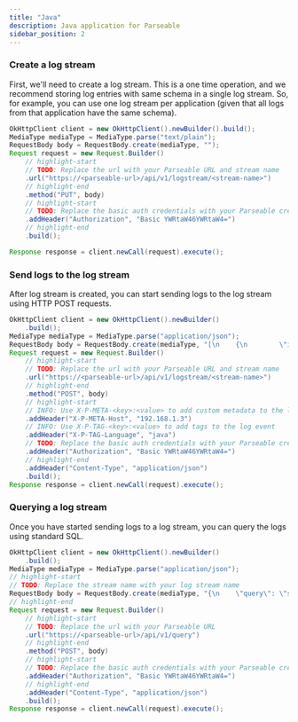 ```yaml
---
title: "Java"
description: Java application for Parseable
sidebar_position: 2
---
```


### Create a log stream
First, we'll need to create a log stream. This is a one time operation, and we recommend storing log entries with same schema in a single log stream. So, for example, you can use one log stream per application (given that all logs from that application have the same schema).


```java
OkHttpClient client = new OkHttpClient().newBuilder().build();
MediaType mediaType = MediaType.parse("text/plain");
RequestBody body = RequestBody.create(mediaType, "");
Request request = new Request.Builder()
    // highlight-start 
    // TODO: Replace the url with your Parseable URL and stream name
    .url("https://<parseable-url>/api/v1/logstream/<stream-name>")
    // highlight-end
    .method("PUT", body)
    // highlight-start 
    // TODO: Replace the basic auth credentials with your Parseable credentials
    .addHeader("Authorization", "Basic YWRtaW46YWRtaW4=")
    // highlight-end
    .build();

Response response = client.newCall(request).execute();
```
### Send logs to the log stream

After log stream is created, you can start sending logs to the log stream using HTTP POST requests.

```java
OkHttpClient client = new OkHttpClient().newBuilder()
    .build();
MediaType mediaType = MediaType.parse("application/json");
RequestBody body = RequestBody.create(mediaType, "[\n    {\n        \"id\": \"434a5f5e-2f5f-11ed-a261-asdasdafgdfd\",\n        \"datetime\": \"24/Jun/2022:14:12:15 +0000\",\n        \"host\": \"153.10.110.81\", \n        \"user-identifier\": \"Mozilla/5.0 (Windows NT 6.1; Win64; x64; rv:64.0) Gecko/20100101 Firefox/64.0\", \n        \"method\": \"PUT\", \n        \"status\": 500, \n        \"referrer\": \"http://www.google.com/\"\n    }\n]");
Request request = new Request.Builder()
    // highlight-start
    // TODO: Replace the url with your Parseable URL and stream name
    .url("https://<parseable-url>/api/v1/logstream/<stream-name>")
    // highlight-end
    .method("POST", body)
    // highlight-start
    // INFO: Use X-P-META-<key>:<value> to add custom metadata to the log event
    .addHeader("X-P-META-Host", "192.168.1.3")
    // INFO: Use X-P-TAG-<key>:<value> to add tags to the log event
    .addHeader("X-P-TAG-Language", "java")
    // TODO: Replace the basic auth credentials with your Parseable credentials
    .addHeader("Authorization", "Basic YWRtaW46YWRtaW4=")
    // highlight-end
    .addHeader("Content-Type", "application/json")
    .build();
Response response = client.newCall(request).execute();
```
### Querying a log stream
Once you have started sending logs to a log stream, you can query the logs using standard SQL.


```java
OkHttpClient client = new OkHttpClient().newBuilder()
    .build();
MediaType mediaType = MediaType.parse("application/json");
// highlight-start
// TODO: Replace the stream name with your log stream name
RequestBody body = RequestBody.create(mediaType, "{\n    \"query\": \"select * from <stream-name>\",\n    \"startTime\": \"2022-09-10T08:20:00+00:00\",\n    \"endTime\": \"2022-09-10T08:20:31+00:00\"\n}\n");
// highlight-end
Request request = new Request.Builder()
    // highlight-start
    // TODO: Replace the url with your Parseable URL
    .url("https://<parseable-url>/api/v1/query")
    // highlight-end
    .method("POST", body)
    // highlight-start
    // TODO: Replace the basic auth credentials with your Parseable credentials
    .addHeader("Authorization", "Basic YWRtaW46YWRtaW4=")
    // highlight-end
    .addHeader("Content-Type", "application/json")
    .build();
Response response = client.newCall(request).execute();
```
    